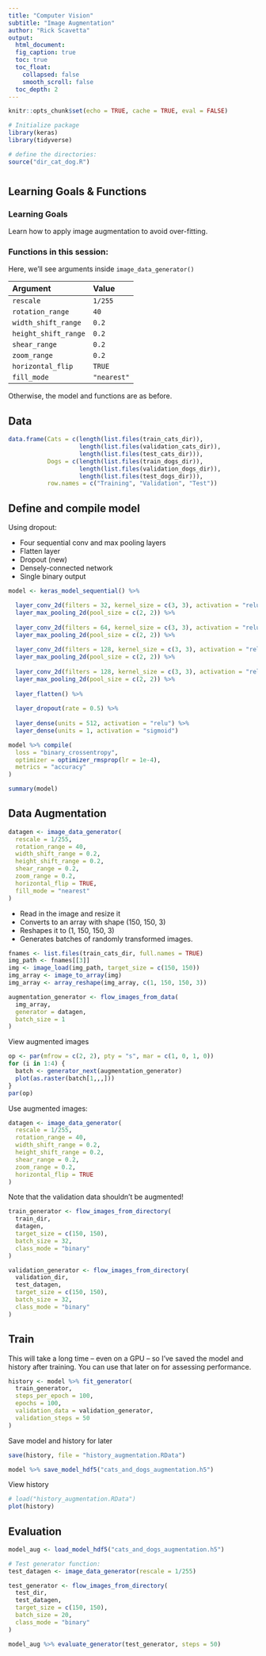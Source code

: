 ```yaml
---
title: "Computer Vision"
subtitle: "Image Augmentation"
author: "Rick Scavetta"
output:
  html_document:
  fig_caption: true
  toc: true
  toc_float:
    collapsed: false
    smooth_scroll: false
  toc_depth: 2
---
```


```r
knitr::opts_chunk$set(echo = TRUE, cache = TRUE, eval = FALSE)

# Initialize package
library(keras)
library(tidyverse)

# define the directories:
source("dir_cat_dog.R")
```

# {.tabset .tabset-fade .tabset-pills}

## Learning Goals & Functions

### Learning Goals

Learn how to apply image augmentation to avoid over-fitting.

### Functions in this session:

Here, we'll see arguments inside `image_data_generator()` 

| Argument              | Value       |
|:----------------------|:------------|
| `rescale`             | `1/255`     |
| `rotation_range`      | `40`        |
| `width_shift_range`   | `0.2`       |
| `height_shift_range`  | `0.2`       |
| `shear_range`         | `0.2`       |
| `zoom_range`          | `0.2`       |
| `horizontal_flip`     | `TRUE`      |
| `fill_mode`           | `"nearest"` |

Otherwise, the model and functions are as before.

## Data

```r

data.frame(Cats = c(length(list.files(train_cats_dir)),
                    length(list.files(validation_cats_dir)),
                    length(list.files(test_cats_dir))),
           Dogs = c(length(list.files(train_dogs_dir)),
                    length(list.files(validation_dogs_dir)),
                    length(list.files(test_dogs_dir))),
           row.names = c("Training", "Validation", "Test"))


```

## Define and compile model

Using dropout:

- Four sequential conv and max pooling layers
- Flatten layer
- Dropout (new)
- Densely-connected network
- Single binary output

```r
model <- keras_model_sequential() %>%

  layer_conv_2d(filters = 32, kernel_size = c(3, 3), activation = "relu", input_shape = c(150, 150, 3)) %>%
  layer_max_pooling_2d(pool_size = c(2, 2)) %>%
  
  layer_conv_2d(filters = 64, kernel_size = c(3, 3), activation = "relu") %>% 
  layer_max_pooling_2d(pool_size = c(2, 2)) %>%
  
  layer_conv_2d(filters = 128, kernel_size = c(3, 3), activation = "relu") %>% 
  layer_max_pooling_2d(pool_size = c(2, 2)) %>%
  
  layer_conv_2d(filters = 128, kernel_size = c(3, 3), activation = "relu") %>% 
  layer_max_pooling_2d(pool_size = c(2, 2)) %>%
  
  layer_flatten() %>%
  
  layer_dropout(rate = 0.5) %>%
  
  layer_dense(units = 512, activation = "relu") %>%
  layer_dense(units = 1, activation = "sigmoid")

model %>% compile(
  loss = "binary_crossentropy",
  optimizer = optimizer_rmsprop(lr = 1e-4), 
  metrics = "accuracy"
)

summary(model)

```

## Data Augmentation

```r
datagen <- image_data_generator(
  rescale = 1/255,
  rotation_range = 40,
  width_shift_range = 0.2,
  height_shift_range = 0.2,
  shear_range = 0.2,
  zoom_range = 0.2,
  horizontal_flip = TRUE,
  fill_mode = "nearest"
)
```

- Read in the image and resize it
- Converts to an array with shape (150, 150, 3)
- Reshapes it to (1, 150, 150, 3)
- Generates batches of randomly transformed images.

```r

fnames <- list.files(train_cats_dir, full.names = TRUE)
img_path <- fnames[[3]]
img <- image_load(img_path, target_size = c(150, 150))
img_array <- image_to_array(img)
img_array <- array_reshape(img_array, c(1, 150, 150, 3))

augmentation_generator <- flow_images_from_data(
  img_array,
  generator = datagen,
  batch_size = 1
)

```

View augmented images

```r

op <- par(mfrow = c(2, 2), pty = "s", mar = c(1, 0, 1, 0))
for (i in 1:4) {
  batch <- generator_next(augmentation_generator)
  plot(as.raster(batch[1,,,]))
}
par(op)

```

Use augmented images:

```r

datagen <- image_data_generator(
  rescale = 1/255, 
  rotation_range = 40, 
  width_shift_range = 0.2, 
  height_shift_range = 0.2, 
  shear_range = 0.2,
  zoom_range = 0.2,
  horizontal_flip = TRUE
)

```

Note that the validation data shouldn't be augmented!

```r

train_generator <- flow_images_from_directory(
  train_dir,
  datagen,
  target_size = c(150, 150),
  batch_size = 32,
  class_mode = "binary"
)

validation_generator <- flow_images_from_directory(
  validation_dir,
  test_datagen,
  target_size = c(150, 150),
  batch_size = 32,
  class_mode = "binary"
)

```

## Train

This will take a long time -- even on a GPU -- so I've saved the model and history after training. You can use that later on for assessing performance.

```r

history <- model %>% fit_generator(
  train_generator,
  steps_per_epoch = 100,
  epochs = 100,
  validation_data = validation_generator,
  validation_steps = 50
)

```

Save model and history for later

```r

save(history, file = "history_augmentation.RData")

model %>% save_model_hdf5("cats_and_dogs_augmentation.h5")
```


View history

```r
# load("history_augmentation.RData")
plot(history)
```

## Evaluation

```r

model_aug <- load_model_hdf5("cats_and_dogs_augmentation.h5")

# Test generator function:
test_datagen <- image_data_generator(rescale = 1/255)

test_generator <- flow_images_from_directory(
  test_dir,
  test_datagen,
  target_size = c(150, 150),
  batch_size = 20,
  class_mode = "binary"
)

model_aug %>% evaluate_generator(test_generator, steps = 50)

```
